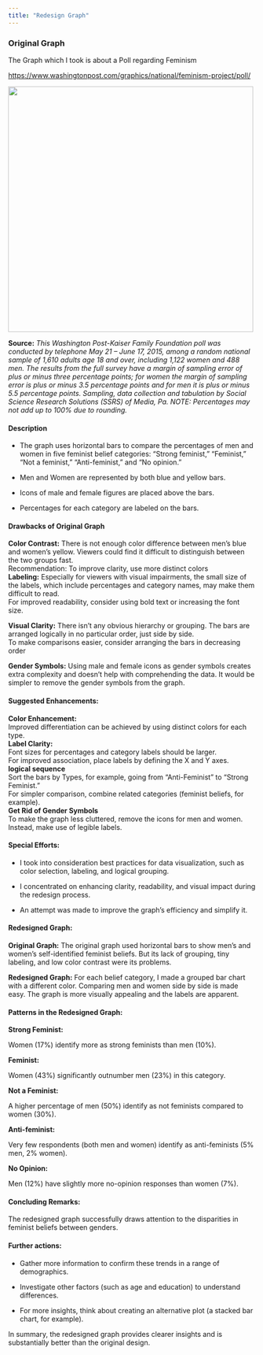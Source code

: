 ```yaml
---
title: "Redesign Graph"
---
```


### Original Graph

The Graph which I took is about a Poll regarding Feminism

<https://www.washingtonpost.com/graphics/national/feminism-project/poll/>

![](images/img.png){width="499"}

**Source:** *This Washington Post-Kaiser Family Foundation poll was conducted by telephone May 21 – June 17, 2015, among a random national sample of 1,610 adults age 18 and over, including 1,122 women and 488 men. The results from the full survey have a margin of sampling error of plus or minus three percentage points; for women the margin of sampling error is plus or minus 3.5 percentage points and for men it is plus or minus 5.5 percentage points. Sampling, data collection and tabulation by Social Science Research Solutions (SSRS) of Media, Pa. NOTE: Percentages may not add up to 100% due to rounding.*

#### **Description**

-   The graph uses horizontal bars to compare the percentages of men and women in five feminist belief categories: “Strong feminist,” “Feminist,” “Not a feminist,” “Anti-feminist,” and “No opinion.”

-   Men and Women are represented by both blue and yellow bars.

-   Icons of male and female figures are placed above the bars.

-   Percentages for each category are labeled on the bars.

#### **Drawbacks of Original Graph**

**Color Contrast:** There is not enough color difference between men's blue and women's yellow. Viewers could find it difficult to distinguish between the two groups fast.\
Recommendation: To improve clarity, use more distinct colors\
**Labeling:** Especially for viewers with visual impairments, the small size of the labels, which include percentages and category names, may make them difficult to read.\
For improved readability, consider using bold text or increasing the font size.

**Visual Clarity:** There isn't any obvious hierarchy or grouping. The bars are arranged logically in no particular order, just side by side.\
To make comparisons easier, consider arranging the bars in decreasing order

**Gender Symbols:** Using male and female icons as gender symbols creates extra complexity and doesn't help with comprehending the data. It would be simpler to remove the gender symbols from the graph.

#### **Suggested Enhancements:**

**Color Enhancement:**\
Improved differentiation can be achieved by using distinct colors for each type.\
**Label Clarity:**\
Font sizes for percentages and category labels should be larger.\
For improved association, place labels by defining the X and Y axes.\
**logical sequence**\
Sort the bars by Types, for example, going from "Anti-Feminist" to "Strong Feminist."\
For simpler comparison, combine related categories (feminist beliefs, for example).\
**Get Rid of Gender Symbols**\
To make the graph less cluttered, remove the icons for men and women.\
Instead, make use of legible labels.

#### **Special Efforts:**

-   I took into consideration best practices for data visualization, such as color selection, labeling, and logical grouping.

-   I concentrated on enhancing clarity, readability, and visual impact during the redesign process.

-   An attempt was made to improve the graph's efficiency and simplify it.

#### **Redesigned Graph:**

**Original Graph:** The original graph used horizontal bars to show men's and women's self-identified feminist beliefs. But its lack of grouping, tiny labeling, and low color contrast were its problems.

**Redesigned Graph:** For each belief category, I made a grouped bar chart with a different color. Comparing men and women side by side is made easy. The graph is more visually appealing and the labels are apparent.

#### **Patterns in the Redesigned Graph:**

**Strong Feminist:**

Women (17%) identify more as strong feminists than men (10%).

**Feminist:**

Women (43%) significantly outnumber men (23%) in this category.

**Not a Feminist:**

A higher percentage of men (50%) identify as not feminists compared to women (30%).

**Anti-feminist:**

Very few respondents (both men and women) identify as anti-feminists (5% men, 2% women).

**No Opinion:**

Men (12%) have slightly more no-opinion responses than women (7%).

#### **Concluding Remarks:**

The redesigned graph successfully draws attention to the disparities in feminist beliefs between genders.

####  **Further actions:**

-   Gather more information to confirm these trends in a range of demographics.

-   Investigate other factors (such as age and education) to understand differences.

-   For more insights, think about creating an alternative plot (a stacked bar chart, for example).

In summary, the redesigned graph provides clearer insights and is substantially better than the original design.
